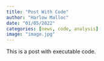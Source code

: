 ```yaml
---
title: "Post With Code"
author: "Harlow Malloc"
date: "01/05/2022"
categories: [news, code, analysis]
image: "image.jpg"
---
```


This is a post with executable code.
